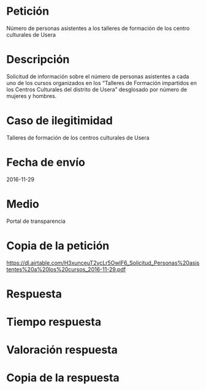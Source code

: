 Petición
========

Número de personas asistentes a los talleres de formación de los centro
culturales de Usera

Descripción
===========

Solicitud de información sobre el número de personas asistentes a cada
uno de los cursos organizados en los "Talleres de Formación impartidos
en los Centros Culturales del distrito de Usera" desglosado por número
de mujeres y hombres.

Caso de ilegitimidad
====================

Talleres de formación de los centros culturales de Usera

Fecha de envío
==============

2016-11-29

Medio
=====

Portal de transparencia

Copia de la petición
====================

<https://dl.airtable.com/H3xunceuT2ycLr5OwIF6_Solicitud_Personas%20asistentes%20a%20los%20cursos_2016-11-29.pdf>

Respuesta
=========

Tiempo respuesta
================

Valoración respuesta
====================

Copia de la respuesta
=====================
